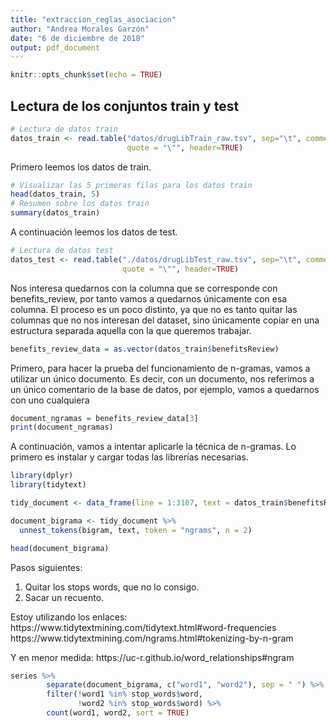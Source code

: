 ```yaml
---
title: "extraccion_reglas_asociacion"
author: "Andrea Morales Garzón"
date: "6 de diciembre de 2018"
output: pdf_document
---
```


```r
knitr::opts_chunk$set(echo = TRUE)
```


## Lectura de los conjuntos train y test
```r
# Lectura de datos train
datos_train <- read.table("datos/drugLibTrain_raw.tsv", sep="\t", comment.char="",
                          quote = "\"", header=TRUE)
```

Primero leemos los datos de train.
```r
# Visualizar las 5 primeras filas para los datos train
head(datos_train, 5) 
# Resumen sobre los datos train
summary(datos_train) 
```

A continuación leemos los datos de test.
```r
# Lectura de datos test
datos_test <- read.table("./datos/drugLibTest_raw.tsv", sep="\t", comment.char="",
                         quote = "\"", header=TRUE)
```

Nos interesa quedarnos con la columna que se corresponde con benefits_review, por tanto vamos a quedarnos únicamente con esa columna. El proceso es un poco distinto, ya que no es tanto quitar las columnas que no nos interesan del dataset, sino únicamente copiar en una estructura separada aquella con la que queremos trabajar.
```r
benefits_review_data = as.vector(datos_train$benefitsReview)

```


Primero, para hacer la prueba del funcionamiento de n-gramas, vamos a utilizar un único documento. Es decir, con un documento, nos referimos a un único comentario de la base de datos, por ejemplo, vamos a quedarnos con uno cualquiera
```r
document_ngramas = benefits_review_data[3]
print(document_ngramas)
```

A continuación, vamos a intentar aplicarle la técnica de n-gramas. Lo primero es instalar y cargar todas las librerías necesarias. 
```r
library(dplyr)
library(tidytext)
```

```r
tidy_document <- data_frame(line = 1:3107, text = datos_train$benefitsReview)

document_bigrama <- tidy_document %>%
  unnest_tokens(bigram, text, token = "ngrams", n = 2) 

head(document_bigrama)


```

Pasos siguientes:

1. Quitar los stops words, que no lo consigo.
2. Sacar un recuento.

Estoy utilizando los enlaces:
https://www.tidytextmining.com/tidytext.html#word-frequencies
https://www.tidytextmining.com/ngrams.html#tokenizing-by-n-gram 

Y en menor medida:
https://uc-r.github.io/word_relationships#ngram 

```r

series %>%
        separate(document_bigrama, c("word1", "word2"), sep = " ") %>%
        filter(!word1 %in% stop_words$word,
               !word2 %in% stop_words$word) %>%
        count(word1, word2, sort = TRUE)
```

